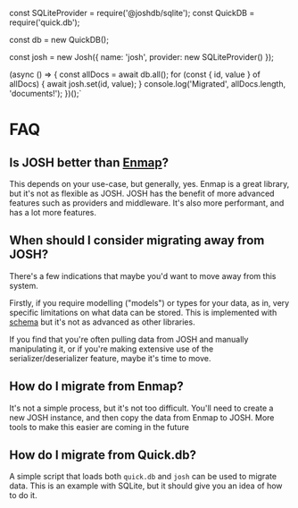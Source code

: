 const SQLiteProvider = require('@joshdb/sqlite');
const QuickDB = require('quick.db');

const db = new QuickDB();

const josh = new Josh({
    name: 'josh',
    provider: new SQLiteProvider()
});

(async () => {
    const allDocs = await db.all();
    for (const { id, value } of allDocs) {
        await josh.set(id, value);
    }
    console.log('Migrated', allDocs.length, 'documents!');
})();`

# FAQ

## Is JOSH better than [Enmap](https://enmap.evie.dev)?

This depends on your use-case, but generally, yes. Enmap is a great library, but it's not as flexible as JOSH. JOSH has the benefit of more advanced features such as providers and middleware. It's also more performant, and has a lot more features.

## When should I consider migrating away from JOSH?

There's a few indications that maybe you'd want to move away from this system.

Firstly, if you require modelling ("models") or types for your data, as in, very specific limitations on what data can be stored. This is implemented with [schema](/docs/schema) but it's not as advanced as other libraries.

If you find that you're often pulling data from JOSH and manually manipulating it, or if you're making extensive use of the serializer/deserializer feature, maybe it's time to move.

## How do I migrate from Enmap?

It's not a simple process, but it's not too difficult. You'll need to create a new JOSH instance, and then copy the data from Enmap to JOSH. More tools to make this easier are coming in the future

## How do I migrate from Quick.db?

A simple script that loads both `quick.db` and `josh` can be used to migrate data. This is an example with SQLite, but it should give you an idea of how to do it.

<CodeBlock code={code} lang='js' />

